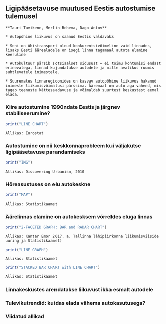 ## Ligipääsetavuse muutused Eestis autostumise tulemusel {#chapter15 .chapter_section .chapter1_section}

```block
**Tauri Tuvikene, Merlin Rehema, Dago Antov**
```

```block
* Autopõhine liikuvus on saanud Eestis valdavaks

* Seni on ühistransport olnud konkurentsivõimeline vaid linnades, lisaks Eesti äärealadele on isegi linna tagamaal autota elamine keeruline

* Autokultuur pärsib sotsiaalset sidusust – ei toimu kohtumisi endast erinevatega, linnad kujundatakse autodele ja mitte avalikus ruumis suhtlevatele inimestele.

* Suuremates linnaregioonides on kasvav autopõhine liikuvus hakanud inimeste liikumisvõimalusi pärssima. Ääremaal on auto aga vahend, mis tagab teenuste kättesaadavuse ja võimaldab suurtest keskustest eemal elada.

```

### Kiire autostumine 1990ndate Eestis ja järgnev stabiliseerumine?

```r

print("LINE CHART")
```

```block
Allikas: Eurostat
```

### Autostumine on nii keskkonnaprobleem kui väljakutse ligipääsetavuse parandamiseks

```r

print("IMG")
```

```block
Allikas: Discovering Urbanism, 2010
```

### Hõreasustuses on elu autokeskne

```r

print("MAP")
```

```block
Allikas: Statistikaamet
```

### Äärelinnas elamine on autokesksem võrreldes eluga linnas

```r

print("2-FACETED GRAPH: BAR and RADAR CHART")
```

```block
Allikas: Kantar Emor 2017. a. Tallinna lähipiirkonna liikumisviiside uuring ja Statistikaamet)
```


```r

print("LINE GRAPH")
```

```block
Allikas: Statistikaamet
```

```r

print("STACKED BAR CHART with LINE CHART")
```

```block
Allikas: Statistikaamet
```

### Linnakeskustes arendatakse liikuvust ikka esmalt autodele

### Tulevikutrendid: kuidas elada vähema autokasutusega?

### Viidatud allikad {-.subreferences}